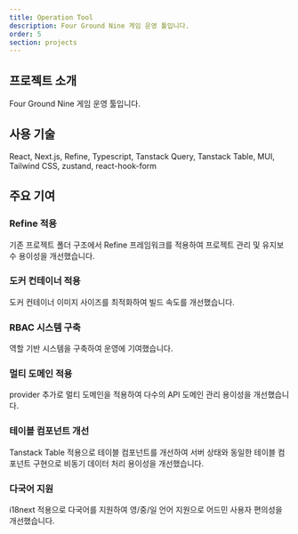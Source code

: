 ```yaml
---
title: Operation Tool
description: Four Ground Nine 게임 운영 툴입니다.
order: 5
section: projects
---
```


## 프로젝트 소개

Four Ground Nine 게임 운영 툴입니다.

## 사용 기술

React, Next.js, Refine, Typescript, Tanstack Query, Tanstack Table, MUI, Tailwind CSS, zustand, react-hook-form

## 주요 기여

### Refine 적용

기존 프로젝트 폴더 구조에서 Refine 프레임워크를 적용하여 프로젝트 관리 및 유지보수 용이성을 개선했습니다.

### 도커 컨테이너 적용

도커 컨테이너 이미지 사이즈를 최적화하여 빌드 속도를 개선했습니다.

### RBAC 시스템 구축

역할 기반 시스템을 구축하여 운영에 기여했습니다.

### 멀티 도메인 적용

provider 추가로 멀티 도메인을 적용하여 다수의 API 도메인 관리 용이성을 개선했습니다.

### 테이블 컴포넌트 개선

Tanstack Table 적용으로 테이블 컴포넌트를 개선하여 서버 상태와 동일한 테이블 컴포넌트 구현으로 비동기 데이터 처리 용이성을 개선했습니다.

### 다국어 지원

i18next 적용으로 다국어를 지원하여 영/중/일 언어 지원으로 어드민 사용자 편의성을 개선했습니다.

